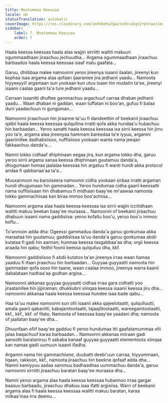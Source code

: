 ```yaml
---
title: Mootummaa Keessaa
locale: om
statusTranslation: automatic
coverImage: https://res.cloudinary.com/xmfm6mhw3gwctndtcubgx2rptnae/image/upload/v1740468922/small_cover_tratado_de_psicologia_revolucionaria_a4c0dca4e0.webp
sidebar:
    label: 7. Mootummaa Keessaa
    order: 7
---
```

Haala keessa keessaa haala alaa wajjin sirriitti walitti makuun ogummaadhaan jiraachuu jechuudha... Argama ogummaadhaan jiraachuu barbaadus haala keessa keessaa isaaf malu gaafata...

Garuu, dhiibbaa malee namoonni yeroo jireenya isaanii ilaalan, jireenyi kun kophaa isaa argama alaa qofaan ijaaramee jira jedhanii yaadu... Namoota hiyyeeyyii! argamaan sun yookaan kun utuu isaan hin mudatin ta'ee, jireenyi isaanii caalaa gaarii ta'a ture jedhanii yaadu...

Carraan isaanitti dhuftee gammachuu argachuuf carraa dhaban jedhanii yaadu... Waan dhaban ni gaddan, waan tuffatan ni boo'an, gufuu fi balaa durii yaadachuun ni gunguman...

Namoonni jiraachuun hin jiraanne ta'uu fi dandeettiin of beekanii jiraachuu qalbii haala keessa keessaa qulqullina irratti qofa akka hundaa'u hubachuu hin barbaadan... Yeroo sanatti haala keessa keessaa isa sirrii keessa hin jirru yoo ta'e, argama alaa jireenyaa hammam bareedaa ta'e iyyuu, argamni gaariinillee dadhabsiisoo, nuffisiisoo yookaan wanta nama jeeqan fakkaachuu danda'u...

Namni tokko cidhaaf dhiphinaan eegaa jira, kun argama tokko dha, garuu yeroo sirrii argama sanaa keessa dhiphinaan guutamuu danda'a, dhugumaan homaa jaalalaa keessaa hin argatuu fi wanti hundi akka protocol aridaa fi qabbanaa'aa ta'a...

Muuxannoon nu barsiiseera namoonni cidha yookaan sirbaa irratti argaman hundi dhugumaan hin gammadan... Yeroo hundumaa cidha gaarii keessatti nama nuffisiisaan hin dhabamuu fi midhaan baay'ee mi'aawaa namoota tokko gammachiisaa kan biraa immoo boo'achiisa...

Namoonni argama alaa haala keessa keessaa isa sirrii wajjin iccitidhaan walitti makuu beekan baay'ee muraasa... Namoonni of beekanii jiraachuu dhabuun isaanii nama gaddisiisa: yeroo kofaltu boo'u, yeroo boo'u immoo koflu...

To'annoon adda dha: Ogeessi gammaduu danda'a garuu gonkumaa akka maraataa hin guutamuu; gaddisiisaa ta'uu danda'a garuu gonkumaa abdii kutataa fi gadi hin aannan; humnaa keessa tasgabbaa'aa dha; orgii keessa araada hin qabu; fedhii foonii keessa qulqulluu dha, kkf.

Namoonni gaddisiisoo fi abdii kutatoo ta'an jireenya irraa waan hamaa yaaduu fi ifaan jiraachuu hin barbaadan... Guyyaa guyyaatti namoota hin gammadan qofa osoo hin taane, waan caalaa immoo, jireenya warra kaanii dabalataan hadhaa'aa godhan argina...

Namoonni akkanaa guyyaa guyyaatti cidhaa irraa gara cidhatti yoo jiraatanillee hin jijjiiraman; dhukkubni xiinqaa keessa isaanii keessa jiru dha... namoonni akkanaa haala keessa keessaa hundee isaa bade qabu...

Haa ta'uu malee namoonni sun ofii isaanii akka qajeelotaatti, qulqulluutti, amala gaarii qabanitti, kabajamtootaatti, tajaajiltootaatti, wareegamtootaatti, kkf., kkf., kkf. of filatu. Namoota of keessaa baay'ee yaadani dha; namoota of jaallatan baay'ee dha...

Dhuunfaan ofiif baay'ee gadduu fi yeroo hundumaa itti gaafatamummaa ofii jalaa baqachuuf karaa barbaadan... Namoonni akkanaa miiraan gadi aanootti barataniruu fi sababa kanaaf guyyaa guyyaatti elementoota xiinqaa kan namaa gadii uumuun isaanii ifadha.

Argamni nama hin gammachiisne, duubatti deebi'uun carraa, hiyyummaan, liqaan, rakkoon, kkf., namoota jiraachuu hin beekne qofaaf adda dha... Namni kamiyyuu aadaa sammuu badhaadhaa uummachuu danda'a, garuu namoonni sirriitti jiraachuu baratan baay'ee muraasa dha...

Namni yeroo argama alaa haala keessa keessaa hubannoo irraa gargar baasuu barbaadu, jiraachuu dhabuu isaa ifatti argisiisa. Warri of beekanii argama alaa fi haala keessa keessaa walitti makuu baratan, karaa milkaa'inaa irra deemu...

